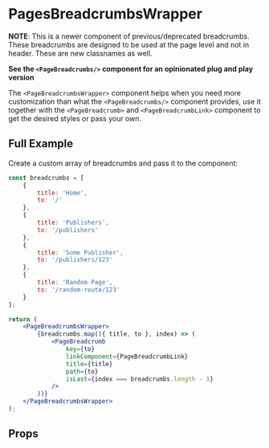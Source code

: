 
# PagesBreadcrumbsWrapper

**NOTE**: This is a newer component of previous/deprecated breadcrumbs. These breadcrumbs are designed to be used at the page level and not in header. These are new classnames as well.

**See the `<PageBreadcrumbs/>` component for an opinionated plug and play version**

The `<PageBreadcrumbsWrapper>` component helps when you need more customization than what the `<PageBreadcrumbs/>` component provides, use it together with the `<PageBreadcrumb>` and `<PageBreadcrumbLink>` component to get the desired styles or pass your own.

## Full Example

Create a custom array of breadcrumbs and pass it to the component:

```jsx
const breadcrumbs = [
    {
        title: 'Home',
        to: '/'
    },
    {
        title: 'Publishers',
        to: '/publishers'
    },
    {
        title: 'Some Publisher',
        to: '/publishers/123'
    },
    {
        title: 'Random Page',
        to: '/random-route/123'
    }
];

return (
    <PageBreadcrumbsWrapper>
        {breadcrumbs.map(({ title, to }, index) => (
            <PageBreadcrumb
                key={to}
                linkComponent={PageBreadcrumbLink}
                title={title}
                path={to}
                isLast={index === breadcrumbs.length - 1}
            />
        ))}
    </PageBreadcrumbsWrapper>
);
```

## Props

<Props of={PageBreadcrumbsWrapper} />
